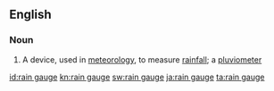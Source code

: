 ==English==

===Noun===
{{wikipedia}}
{{en-noun|sg=[[rain]] [[gauge]]}}

# A device, used in [[meteorology]], to measure [[rainfall]]; a [[pluviometer]]

[[id:rain gauge]]
[[kn:rain gauge]]
[[sw:rain gauge]]
[[ja:rain gauge]]
[[ta:rain gauge]]